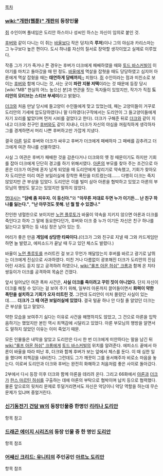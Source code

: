 [[목차]]

=== [[wiki:"개판(웹툰)" 개판]]의 등장인물 ===

[[쥐]] 수인이며 풀네임은 도리안 하스이나 성씨인 하스는 자신이 임의로 붙인 것.

[[후버]]와 같이 다니는 이 쥐는 [[바울]]보다 작은 덩치(즉 '''루저''')이나 그의 야심과 카리스마는 그 누구보다 높은 편이다. 도시 하나를 자신의 질서로 장악할 생각이었고 실제로 이루었다.

작중 그가 기가 죽거나 쫀 경우는 후버가 더크에게 패배하였을 때와 [[토드 바스커빌]]이 이야기를 마치고 돌아갔을 때 떤 정도. [[바울]]에게 멱살을 잡혓을 때도 당당하였고 심지어 아론에게 멱살 잡혔을 때는 '''태연하게 담배까지;;''' 피웠다. [[쥐]] 수인이라는 점과 미친소로 보이는 [[후버]]와 함께 다니는 것, 사는 곳이 '''파란 지붕 저택'''이라는 것 때문에 등장 당시  [wiki:"MB" 현실의 어느 높으신 분]과 연관을 짓는 독자들이 있었지만, 작가가 직접 '''도리안의 모티브는 스티브 부세미'''라고 밝혔다.

[[더크]]와 처음 만날 당시에 들고양이 수인들에게 맞고 있었는데, 패는 고양이들이 거꾸로 도리안의 기세에 압도당하였다니 말 다하였다(구작에서는 도리안이 그 들고양이들에게 자기 꼬리를 밟았다며 먼저 시비를 걸었다고 한다). 더크가 구해준 뒤로 [[더크]]와 같이 지내고 더크와 친구인 [[후버]]와도 같이 지내나, 더크가 자신의 야심을 꺼림칙하게 생각하자 그를 경계하면서 머리 나쁜 후버하고만 가깝게 지냈다.

결국 [[아론]] 일로 후버와 더크가 싸우고 후버가 더크에게 패배하자 그 패배를 감추려고 더크에게 여관 하나를 선물하였다.

사실 그 여관은 후버가 패배한 것을 감춘다거나 더크와의 옛 정 때문이기도 하지만 기회를 잡아 더크에게 단단히 경고를 하기 위해서였다. [[아론]]의 부모를 찾아 주는 조건으로 아론은 더크가 여관에 혼자 남게 되었을 때 도리안에게 알리기로 약속했고, 기회가 찾아오자 도리안은 미리 여관 보일러실에 장착한 폭탄을 터트렸는데……. 다행히 더크는 죽지 않았지만 큰 부상을 입었다. 도리안은 이를 빌미 삼아 아론을 협박하고 있었고 아론의 부모님의 행방도 알고는 있었지만 말하지 않았다.

[[명대사]]는 '''"담배 좀 피우자. 이 등신아."'''와 '''"아무튼 저대로 두면 누가 이기든... 난 친구 하나를 잃는다."''', '''"난 아무것도 못해. 넌 뭘 할 수 있겠나."'''
 
잔인한 냉혈한으로 보이지만 [[노먼 플루토]]가 바울이 약속을 지키지 않으면 아론과 더크를 죽인다고 하자 그 말에 동요한다던가, 후버와 더크 중 누가 이기든 자신은 친구 하나를 잃는다고 말하는 등 내심 정은 남아 있는 듯.

머리가 좋은 만큼 '''게임에 상당한 타짜이다.'''(더크가 그와 친구로 지낼 때 그와 카드게임만 하면 늘 발렸고, 에피소드가 끝날 때 두고 있던 체스도 발렸다.)

바울이 [[노먼 플루토]]를 쓰러트린 걸 보고 무언가 깨달았는지 후버를 바르고 광기로 날뛰는 더크에게 진심으로 사과하였다. 미친 거나 다름없이 광포해진 더크가 도리안의 진심어린 사과도 듣지 않고 공격하려 하였으나, [[wiki:"롤프 아몬 허쉬" 크롬]]과 함께 온 치타 쌍둥이가 더크를 공격하여 목숨은 건졌다.

앞서 일어났던 여관 폭파 사건은, '''사실 더크를 죽이려고 꾸민 짓이 아니었다.''' 단지 자신이 더크를 해칠 수 있다는 걸 보여 주기 위해, 일부러 아론까지 끌어들이면서 '''화력이 약한 폭탄을 설치하고 기회가 오자 터트린 것.''' 그런데 도리안이 미처 몰랐던 사실이 있는데…… '''더크가 그 때 여관 보일러실에 있었다.''' 결국 털끝 하나 안 다칠 줄 알았던 더크는 큰 부상을 입고 말았다.

약한 모습을 보여주기 싫다는 이유로 사건을 해명하지도 않았고, 그 건으로 아론을 입막음하기는 했었지만 본인 역시 죄책감에 시달리고 있었다. 아론 부모님의 행방을 알면서도 말하지 않았던 이유는 이미 죽었기 때문.

모든 인물들은 내막을 알았고 도리안은 다시 한 번 더크에게 미안하다는 말을 남긴 뒤 [[wiki:"롤프 아몬 허쉬" 크롬]]에게 [[토드 바스커빌]]의 위치를 알려준다. 에피소드 끝에서 아론이 바울을 따라 떠난 후, 더크와 함께 후버가 보는 앞에서 체스를 둔다. 이 때 심한 일을 했다며 죄책감을 내비친다. 그런데도 그가 깨끗이 그를 용서해주자 비로소 마음을 놓는다. 이로써 도리안과 더크와 후버는 완전히 화해하고 처음처럼 좋은 사이로 돌아갔다. 

2부에서 다시 등장 이후 더크와 함께 아론을 데리려 온다. 그리고 66화에서 [[아론]]과 [[더크]]가 [[한스 마르틴 허쉬]]를 구출하는 데에 아론의 부탁으로 협박이며 납치 등으로 협력했다. 물론 앞으로의 뒷처리 문제로 투덜거리면서도 자신은 악당이니 악당 역할을 하는데 무슨 문제가 있냐며 중얼거린다.

=== [[신기동전기 건담 W]]의 등장인물중 한명인 [[리리나 도리안]] ===
항목 참고

=== [[드래곤 에이지 시리즈]]의 등장 인물 중 한 명인 [[도리안(드래곤 에이지)|도리안]] ===
항목 참조

=== [[어쌔신 크리드: 유니티]]의 주인공인 [[아르노 도리안]] ===
항목 참조
